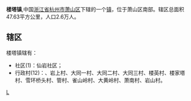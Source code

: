 '''楼塔镇''',中国[[浙江省|浙江省]][[杭州市|杭州市]][[萧山区|萧山区]]下辖的一个[[镇|镇]]，位于萧山区南部。辖区总面积47.63平方公里，人口2.6万人。

== 辖区 ==
楼塔镇辖有：
* 社区(1)：仙岩社区；
* 行政村(12)：、岩上村、大同一村、大同二村、大同三村、楼英村、楼家塔村、雪环桥头村、管村、雀山岭村、大黄岭村、萧南村、岩山村。

{{萧山区行政区划}}
[[Category:萧山区行政区划|L]]